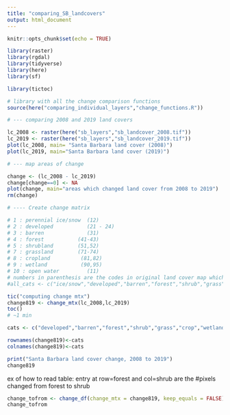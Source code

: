 ```yaml
---
title: "comparing_SB_landcovers"
output: html_document
---
```


```r
knitr::opts_chunk$set(echo = TRUE)

library(raster)
library(rgdal)
library(tidyverse)
library(here)
library(sf)

library(tictoc)
```


```r
# library with all the change comparison functions
source(here("comparing_individual_layers","change_functions.R"))
```


```r
# --- comparing 2008 and 2019 land covers 

lc_2008 <- raster(here("sb_layers","sb_landcover_2008.tif"))
lc_2019 <- raster(here("sb_layers","sb_landcover_2019.tif"))
plot(lc_2008, main= "Santa Barbara land cover (2008)")
plot(lc_2019, main="Santa Barbara land cover (2019)")
```

```r
# --- map areas of change 

change <- (lc_2008 - lc_2019)
change[change==0] <- NA
plot(change, main="areas which changed land cover from 2008 to 2019")
rm(change)
```

```r
# ---- Create change matrix

# 1 : perennial ice/snow  (12)
# 2 : developed           (21 - 24)
# 3 : barren              (31)
# 4 : forest           (41-43)
# 5 : shrubland        (51,52)
# 7 : grassland        (71-74)
# 8 : cropland          (81,82)
# 9 : wetland           (90,95)
# 10 : open water         (11)
# numbers in parenthesis are the codes in original land cover map which have been aggregated under same category
#all_cats <- c("ice/snow","developed","barren","forest","shrub","grass","crop","wetland","water")

tic("computing change mtx")
change819 <- change_mtx(lc_2008,lc_2019)
toc()
# ~1 min

cats <- c("developed","barren","forest","shrub","grass","crop","wetland","water")

rownames(change819)<-cats
colnames(change819)<-cats

print("Santa Barbara land cover change, 2008 to 2019")
change819
```

ex of how to read table: entry at row=forest and col=shrub are the #pixels changed from forest to shrub




```r

change_tofrom <- change_df(change_mtx = change819, keep_equals = FALSE)
change_tofrom
```


